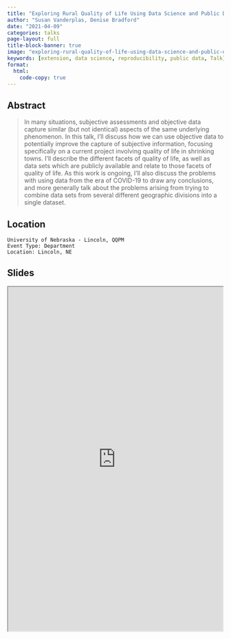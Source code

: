 ```yaml
---
title: "Exploring Rural Quality of Life Using Data Science and Public Data"
author: "Susan Vanderplas, Denise Bradford"
date: "2021-04-09"
categories: talks
page-layout: full
title-block-banner: true
image: "exploring-rural-quality-of-life-using-data-science-and-public-data.png"
keywords: [extension, data science, reproducibility, public data, Talk]
format:
  html:
    code-copy: true
---
```

 
## Abstract
>  In many situations, subjective assessments and objective data capture similar (but not identical) aspects of the same underlying phenomenon. In this talk, I'll discuss how we can use objective data to potentially improve the capture of subjective information, focusing specifically on a current project involving quality of life in shrinking towns. I'll describe the different facets of quality of life, as well as data sets which are publicly available and relate to those facets of quality of life. As this work is ongoing, I'll also discuss the problems with using data from the era of COVID-19 to draw any conclusions, and more generally talk about the problems arising from trying to combine data sets from several different geographic divisions into a single dataset.


## Location

    University of Nebraska - Lincoln, QQPM
    Event Type: Department
    Location: Lincoln, NE
## Slides

<iframe src='https://srvanderplas.github.io/2021-Presentations/04-QQPM-Rural-Smart-Shrinkage/#1' height='800px' width='500px'></iframe>
